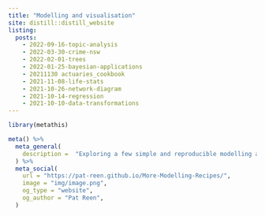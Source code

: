 ```yaml
---
title: "Modelling and visualisation"
site: distill::distill_website
listing: 
  posts:
    - 2022-09-16-topic-analysis
    - 2022-03-30-crime-nsw
    - 2022-02-01-trees
    - 2022-01-25-bayesian-applications
    - 20211130 actuaries_cookbook
    - 2021-11-08-life-stats
    - 2021-10-26-network-diagram
    - 2021-10-14-regression 
    - 2021-10-10-data-transformations
---
```


```r
library(metathis)

meta() %>%
  meta_general(
    description =  "Exploring a few simple and reproducible modelling and data visualisation recipes."
  ) %>% 
  meta_social(
    url = "https://pat-reen.github.io/More-Modelling-Recipes/",
    image = "img/image.png",
    og_type = "website",
    og_author = "Pat Reen",
  )
```


